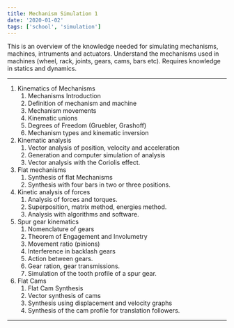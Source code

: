 ```yaml
---
title: Mechanism Simulation 1
date: '2020-01-02'
tags: ['school', 'simulation']
---
```



This is an overview of the knowledge needed for simulating mechanisms, machines, intruments and actuators. Understand the mechanisms used in machines (wheel, rack, joints, gears, cams, bars etc).  Requires knowledge in statics and dynamics. 

***

1. Kinematics of Mechanisms
	1. Mechanisms Introduction
	2. Definition of mechanism and machine
	3. Mechanism movements
	4. Kinematic unions
	5. Degrees of Freedom (Gruebler, Grashoff)
	6. Mechanism types and kinematic inversion
2. Kinematic analysis
	1. Vector analysis of position, velocity and acceleration
	2. Generation and computer simulation of analysis
	3. Vector analysis with the Coriolis effect.
3. Flat mechanisms
	1. Synthesis of flat Mechanisms
	2. Synthesis with four bars in two or three positions.
4. Kinetic analysis of forces
	1. Analysis of forces and torques.
	2. Superposition, matrix method, energies method.
	3. Analysis with algorithms and software.
5. Spur gear kinematics
	1. Nomenclature of gears
	2. Theorem of Engagement and Involumetry
	3. Movement ratio (pinions)
	4. Interference in backlash gears
	5. Action between gears.
	6. Gear ration, gear transmissions.
	7. Simulation of the tooth profile of a spur gear.
6. Flat Cams
	1. Flat Cam Synthesis
	2. Vector synthesis of cams
	3. Synthesis using displacement and velocity graphs
	4. Synthesis of the cam profile for translation followers.

***

